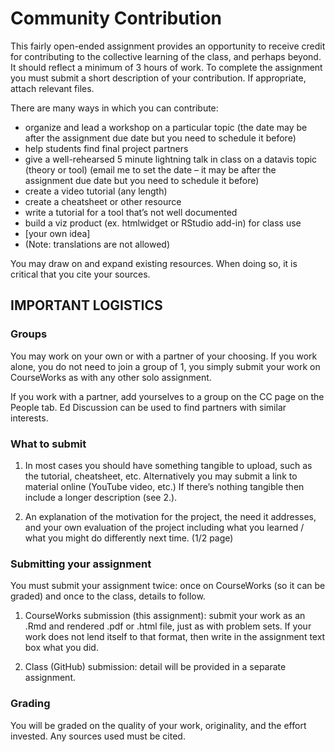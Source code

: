 # Community Contribution

This fairly open-ended assignment provides an opportunity to receive credit for contributing to the collective learning of the class, and perhaps beyond. It should reflect a minimum of 3 hours of work. To complete the assignment you must submit a short description of your contribution. If appropriate, attach relevant files.  

There are many ways in which you can contribute:

* organize and lead a workshop on a particular topic (the date may be after the assignment due date but you need to schedule it before)
* help students find final project partners
* give a well-rehearsed 5 minute lightning talk in class on a datavis topic (theory or tool) (email me to set the date -- it may be after the assignment due date but you need to schedule it before)
* create a video tutorial (any length) 
* create a cheatsheet or other resource
* write a tutorial for a tool that's not well documented
* build a viz product (ex. htmlwidget or RStudio add-in) for class use
* [your own idea]
* (Note: translations are not allowed)

You may draw on and expand existing resources.  When doing so, it is critical that you cite your sources.

## IMPORTANT LOGISTICS

### Groups

You may work on your own or with a partner of your choosing. If you work alone, you do not need to join a group of 1, you simply submit your work on CourseWorks as with any other solo assignment. 

If you work with a partner, add yourselves to a group on the CC page on the People tab. Ed Discussion can be used to find partners with similar interests.

### What to submit

1. In most cases you should have something tangible to upload, such as the tutorial, cheatsheet, etc.  Alternatively you may submit a link to material online (YouTube video, etc.) If there's nothing tangible then include a longer description (see 2.).

2. An explanation of the motivation for the project, the need it addresses, and your own evaluation of the project including what you learned / what you might do differently next time. (1/2 page)

### Submitting your assignment

You must submit your assignment twice: once on CourseWorks (so it can be graded) and once to the class, details to follow.

1. CourseWorks submission (this assignment): submit your work as an .Rmd and rendered .pdf or .html file, just as with problem sets. If your work does not lend itself to that format, then write in the assignment text box what you did.

2. Class (GitHub) submission: detail will be provided in a separate assignment.

### Grading

You will be graded on the quality of your work, originality, and the effort invested. Any sources used must be cited.
